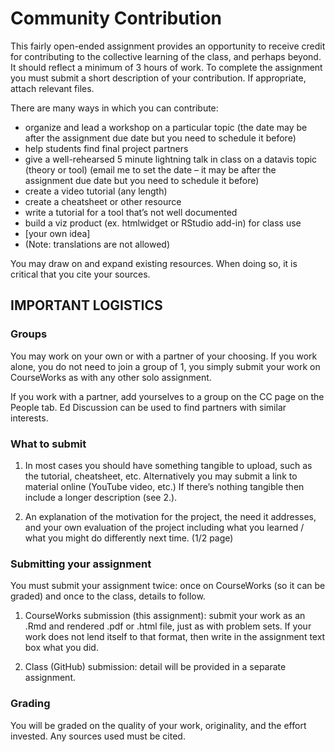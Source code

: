 # Community Contribution

This fairly open-ended assignment provides an opportunity to receive credit for contributing to the collective learning of the class, and perhaps beyond. It should reflect a minimum of 3 hours of work. To complete the assignment you must submit a short description of your contribution. If appropriate, attach relevant files.  

There are many ways in which you can contribute:

* organize and lead a workshop on a particular topic (the date may be after the assignment due date but you need to schedule it before)
* help students find final project partners
* give a well-rehearsed 5 minute lightning talk in class on a datavis topic (theory or tool) (email me to set the date -- it may be after the assignment due date but you need to schedule it before)
* create a video tutorial (any length) 
* create a cheatsheet or other resource
* write a tutorial for a tool that's not well documented
* build a viz product (ex. htmlwidget or RStudio add-in) for class use
* [your own idea]
* (Note: translations are not allowed)

You may draw on and expand existing resources.  When doing so, it is critical that you cite your sources.

## IMPORTANT LOGISTICS

### Groups

You may work on your own or with a partner of your choosing. If you work alone, you do not need to join a group of 1, you simply submit your work on CourseWorks as with any other solo assignment. 

If you work with a partner, add yourselves to a group on the CC page on the People tab. Ed Discussion can be used to find partners with similar interests.

### What to submit

1. In most cases you should have something tangible to upload, such as the tutorial, cheatsheet, etc.  Alternatively you may submit a link to material online (YouTube video, etc.) If there's nothing tangible then include a longer description (see 2.).

2. An explanation of the motivation for the project, the need it addresses, and your own evaluation of the project including what you learned / what you might do differently next time. (1/2 page)

### Submitting your assignment

You must submit your assignment twice: once on CourseWorks (so it can be graded) and once to the class, details to follow.

1. CourseWorks submission (this assignment): submit your work as an .Rmd and rendered .pdf or .html file, just as with problem sets. If your work does not lend itself to that format, then write in the assignment text box what you did.

2. Class (GitHub) submission: detail will be provided in a separate assignment.

### Grading

You will be graded on the quality of your work, originality, and the effort invested. Any sources used must be cited.
